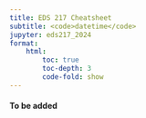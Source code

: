 ```yaml
---
title: EDS 217 Cheatsheet
subtitle: <code>datetime</code>
jupyter: eds217_2024
format: 
    html:
        toc: true
        toc-depth: 3
        code-fold: show
---
```


#### To be added

